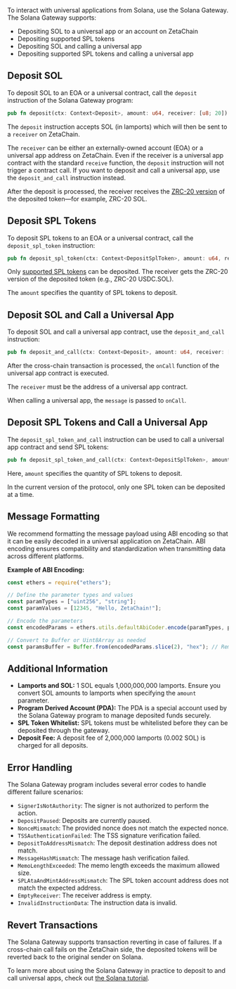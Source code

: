 To interact with universal applications from Solana, use the Solana Gateway. The
Solana Gateway supports:

- Depositing SOL to a universal app or an account on ZetaChain
- Depositing supported SPL tokens
- Depositing SOL and calling a universal app
- Depositing supported SPL tokens and calling a universal app

## Deposit SOL

To deposit SOL to an EOA or a universal contract, call the `deposit` instruction
of the Solana Gateway program:

```rust
pub fn deposit(ctx: Context<Deposit>, amount: u64, receiver: [u8; 20]) -> Result<()>
```

The `deposit` instruction accepts SOL (in lamports) which will then be sent to a
`receiver` on ZetaChain.

The `receiver` can be either an externally-owned account (EOA) or a universal
app address on ZetaChain. Even if the receiver is a universal app contract with
the standard `receive` function, the `deposit` instruction will not trigger a
contract call. If you want to deposit and call a universal app, use the
`deposit_and_call` instruction instead.

After the deposit is processed, the receiver receives the [ZRC-20
version](/developers/tokens/zrc20) of the deposited token—for example, ZRC-20
SOL.

## Deposit SPL Tokens

To deposit SPL tokens to an EOA or a universal contract, call the
`deposit_spl_token` instruction:

```rust
pub fn deposit_spl_token(ctx: Context<DepositSplToken>, amount: u64, receiver: [u8; 20]) -> Result<()>
```

Only [supported SPL tokens](/developers/tokens/zrc20) can be deposited. The
receiver gets the ZRC-20 version of the deposited token (e.g., ZRC-20 USDC.SOL).

The `amount` specifies the quantity of SPL tokens to deposit.

## Deposit SOL and Call a Universal App

To deposit SOL and call a universal app contract, use the `deposit_and_call`
instruction:

```rust
pub fn deposit_and_call(ctx: Context<Deposit>, amount: u64, receiver: [u8; 20], message: Vec<u8>) -> Result<()>
```

After the cross-chain transaction is processed, the `onCall` function of the
universal app contract is executed.

The `receiver` must be the address of a universal app contract.

When calling a universal app, the `message` is passed to `onCall`.

## Deposit SPL Tokens and Call a Universal App

The `deposit_spl_token_and_call` instruction can be used to call a universal app
contract and send SPL tokens:

```rust
pub fn deposit_spl_token_and_call(ctx: Context<DepositSplToken>, amount: u64, receiver: [u8; 20], message: Vec<u8>) -> Result<()>
```

Here, `amount` specifies the quantity of SPL tokens to deposit.

In the current version of the protocol, only one SPL token can be deposited at a
time.

## Message Formatting

We recommend formatting the message payload using ABI encoding so that it can be
easily decoded in a universal application on ZetaChain. ABI encoding ensures
compatibility and standardization when transmitting data across different
platforms.

**Example of ABI Encoding:**

```typescript
const ethers = require("ethers");

// Define the parameter types and values
const paramTypes = ["uint256", "string"];
const paramValues = [12345, "Hello, ZetaChain!"];

// Encode the parameters
const encodedParams = ethers.utils.defaultAbiCoder.encode(paramTypes, paramValues);

// Convert to Buffer or Uint8Array as needed
const paramsBuffer = Buffer.from(encodedParams.slice(2), "hex"); // Remove '0x' prefix
```

## Additional Information

- **Lamports and SOL:** 1 SOL equals 1,000,000,000 lamports. Ensure you convert
  SOL amounts to lamports when specifying the `amount` parameter.
- **Program Derived Account (PDA):** The PDA is a special account used by the
  Solana Gateway program to manage deposited funds securely.
- **SPL Token Whitelist:** SPL tokens must be whitelisted before they can be
  deposited through the gateway.
- **Deposit Fee:** A deposit fee of 2,000,000 lamports (0.002 SOL) is charged
  for all deposits.

## Error Handling

The Solana Gateway program includes several error codes to handle different
failure scenarios:

- `SignerIsNotAuthority`: The signer is not authorized to perform the action.
- `DepositPaused`: Deposits are currently paused.
- `NonceMismatch`: The provided nonce does not match the expected nonce.
- `TSSAuthenticationFailed`: The TSS signature verification failed.
- `DepositToAddressMismatch`: The deposit destination address does not match.
- `MessageHashMismatch`: The message hash verification failed.
- `MemoLengthExceeded`: The memo length exceeds the maximum allowed size.
- `SPLAtaAndMintAddressMismatch`: The SPL token account address does not match
  the expected address.
- `EmptyReceiver`: The receiver address is empty.
- `InvalidInstructionData`: The instruction data is invalid.

## Revert Transactions

The Solana Gateway supports transaction reverting in case of failures. If a
cross-chain call fails on the ZetaChain side, the deposited tokens will be
reverted back to the original sender on Solana.

To learn more about using the Solana Gateway in practice to deposit to and call
universal apps, check out [the Solana tutorial](/developers/tutorials/solana).
